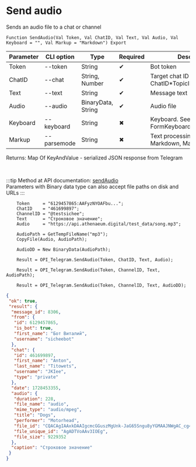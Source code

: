 ﻿---
sidebar_position: 4
---


# Send audio
 Sends an audio file to a chat or channel



`Function SendAudio(Val Token, Val ChatID, Val Text, Val Audio, Val Keyboard = "", Val Markup = "Markdown") Export`

  | Parameter | CLI option | Type | Required | Description |
  |-|-|-|-|-|
  | Token | --token | String | &#x2714; | Bot token |
  | ChatID | --chat | String, Number | &#x2714; | Target chat ID or ChatID*TopicID |
  | Text | --text | String | &#x2714; | Message text |
  | Audio | --audio | BinaryData, String | &#x2714; | Audio file |
  | Keyboard | --keyboard | String | &#x2716; | Keyboard. See FormKeyboardFromButtonArray |
  | Markup | --parsemode | String | &#x2716; | Text processing type (HTML, Markdown, MarkdownV2) |

  
  Returns:  Map Of KeyAndValue - serialized JSON response from Telegram

<br/>

:::tip
Method at API documentation: [sendAudio](https://core.telegram.org/bots/api#sendaudio)<br/>
Parameters with Binary data type can also accept file paths on disk and URLs
:::
<br/>


```bsl title="1C:Enterprise/OneScript code example"
    Token     = "6129457865:AAFyzNYOAFbu...";
    ChatID    = "461699897";
    ChannelID = "@testsichee";
    Text      = "Строковое значение";
    Audio     = "https://api.athenaeum.digital/test_data/song.mp3";

    AudioPath = GetTempFileName("mp3");
    CopyFile(Audio, AudioPath);

    AudioDD = New BinaryData(AudioPath);

    Result = OPI_Telegram.SendAudio(Token, ChatID, Text, Audio);

    Result = OPI_Telegram.SendAudio(Token, ChannelID, Text, AudioPath);

    Result = OPI_Telegram.SendAudio(Token, ChannelID, Text, AudioDD);
```
 



```json title="Result"
{
 "ok": true,
 "result": {
  "message_id": 8306,
  "from": {
   "id": 6129457865,
   "is_bot": true,
   "first_name": "Бот Виталий",
   "username": "sicheebot"
  },
  "chat": {
   "id": 461699897,
   "first_name": "Anton",
   "last_name": "Titowets",
   "username": "JKIee",
   "type": "private"
  },
  "date": 1728453355,
  "audio": {
   "duration": 228,
   "file_name": "audio",
   "mime_type": "audio/mpeg",
   "title": "Dogs",
   "performer": "Motorhead",
   "file_id": "CQACAgIAAxkDAAIgcmcGGuszMgUnk-JaG65Sngu8yYGMAAJNWgAC_cg4SEo4WdCQr5DQNgQ",
   "file_unique_id": "AgADTVoAAv3IOEg",
   "file_size": 9229352
  },
  "caption": "Строковое значение"
 }
}
```
